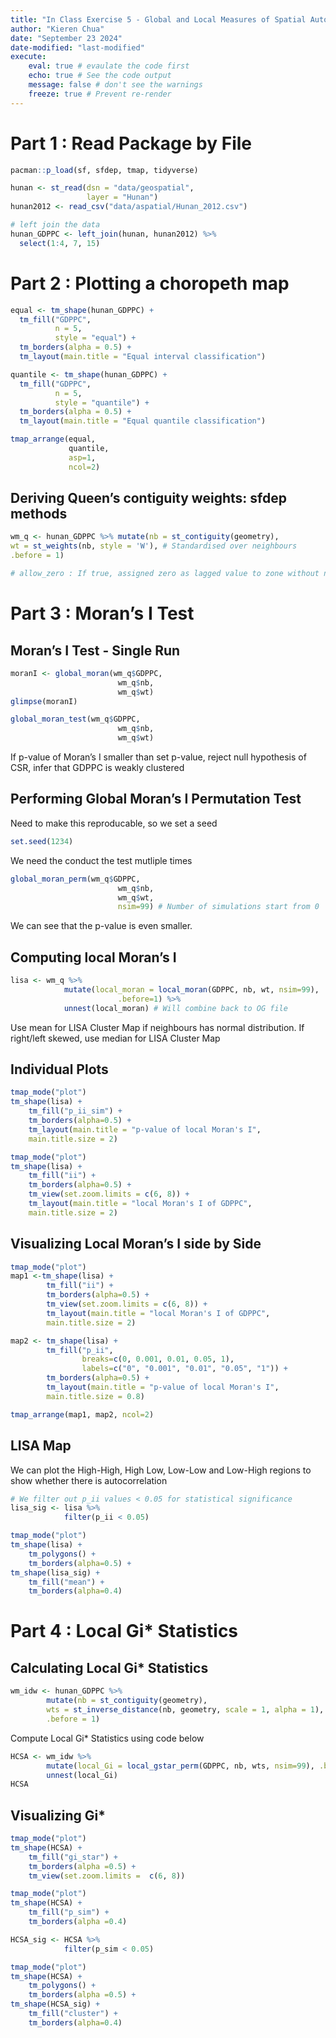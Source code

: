 ```yaml
---
title: "In Class Exercise 5 - Global and Local Measures of Spatial Autocorrelation : sfdep methods"
author: "Kieren Chua"
date: "September 23 2024"
date-modified: "last-modified"
execute: 
    eval: true # evaulate the code first
    echo: true # See the code output
    message: false # don't see the warnings
    freeze: true # Prevent re-render
---
```


# Part 1 : Read Package by File
```r
pacman::p_load(sf, sfdep, tmap, tidyverse)
```

```r
hunan <- st_read(dsn = "data/geospatial", 
                 layer = "Hunan")
hunan2012 <- read_csv("data/aspatial/Hunan_2012.csv")

# left join the data
hunan_GDPPC <- left_join(hunan, hunan2012) %>%
  select(1:4, 7, 15)
```

# Part 2 : Plotting a choropeth map

```r
equal <- tm_shape(hunan_GDPPC) +
  tm_fill("GDPPC",
          n = 5,
          style = "equal") +
  tm_borders(alpha = 0.5) +
  tm_layout(main.title = "Equal interval classification")

quantile <- tm_shape(hunan_GDPPC) +
  tm_fill("GDPPC",
          n = 5,
          style = "quantile") +
  tm_borders(alpha = 0.5) +
  tm_layout(main.title = "Equal quantile classification")

tmap_arrange(equal, 
             quantile, 
             asp=1, 
             ncol=2)
```

## Deriving Queen's contiguity weights: sfdep methods

```r
wm_q <- hunan_GDPPC %>% mutate(nb = st_contiguity(geometry),
wt = st_weights(nb, style = 'W'), # Standardised over neighbours
.before = 1)

# allow_zero : If true, assigned zero as lagged value to zone without neighbours
```

# Part 3 : Moran's I Test

## Moran's I Test - Single Run

```r
moranI <- global_moran(wm_q$GDPPC,
                        wm_q$nb,
                        wm_q$wt)
glimpse(moranI)
```

```r
global_moran_test(wm_q$GDPPC,
                        wm_q$nb,
                        wm_q$wt)
```

If p-value of Moran's I smaller than set p-value, reject null hypothesis of CSR, infer that GDPPC is weakly clustered

## Performing Global Moran's I Permutation Test

Need to make this reproducable, so we set a seed

```r
set.seed(1234)
```

We need the conduct the test mutliple times

```r
global_moran_perm(wm_q$GDPPC,
                        wm_q$nb,
                        wm_q$wt,
                        nsim=99) # Number of simulations start from 0
```

We can see that the p-value is even smaller.

## Computing local Moran's I

```r
lisa <- wm_q %>% 
            mutate(local_moran = local_moran(GDPPC, nb, wt, nsim=99), 
                        .before=1) %>% 
            unnest(local_moran) # Will combine back to OG file
```

Use mean for LISA Cluster Map if neighbours has normal distribution.
If right/left skewed, use median for LISA Cluster Map

## Individual Plots

```r
tmap_mode("plot")
tm_shape(lisa) +
    tm_fill("p_ii_sim") +
    tm_borders(alpha=0.5) + 
    tm_layout(main.title = "p-value of local Moran's I",
    main.title.size = 2) 
```

```r
tmap_mode("plot")
tm_shape(lisa) +
    tm_fill("ii") +
    tm_borders(alpha=0.5) + 
    tm_view(set.zoom.limits = c(6, 8)) +
    tm_layout(main.title = "local Moran's I of GDPPC",
    main.title.size = 2) 
```

## Visualizing Local Moran's I side by Side

```r
tmap_mode("plot")
map1 <-tm_shape(lisa) +
        tm_fill("ii") +
        tm_borders(alpha=0.5) + 
        tm_view(set.zoom.limits = c(6, 8)) +
        tm_layout(main.title = "local Moran's I of GDPPC",
        main.title.size = 2)

map2 <- tm_shape(lisa) +
        tm_fill("p_ii",
                breaks=c(0, 0.001, 0.01, 0.05, 1),
                labels=c("0", "0.001", "0.01", "0.05", "1")) +
        tm_borders(alpha=0.5) +
        tm_layout(main.title = "p-value of local Moran's I",
        main.title.size = 0.8)

tmap_arrange(map1, map2, ncol=2)
```

## LISA Map

We can plot the High-High, High Low, Low-Low and Low-High regions to show whether there is autocorrelation

```r
# We filter out p_ii values < 0.05 for statistical significance
lisa_sig <- lisa %>% 
            filter(p_ii < 0.05)

tmap_mode("plot")
tm_shape(lisa) + 
    tm_polygons() +
    tm_borders(alpha=0.5) +
tm_shape(lisa_sig) +
    tm_fill("mean") +
    tm_borders(alpha=0.4)
```

# Part 4 : Local Gi* Statistics

## Calculating Local Gi* Statistics

```r
wm_idw <- hunan_GDPPC %>% 
        mutate(nb = st_contiguity(geometry),
        wts = st_inverse_distance(nb, geometry, scale = 1, alpha = 1), # Standardised over neighbours
        .before = 1)
```

Compute Local Gi* Statistics using code below

```r
HCSA <- wm_idw %>% 
        mutate(local_Gi = local_gstar_perm(GDPPC, nb, wts, nsim=99), .before = 1) %>%
        unnest(local_Gi)
HCSA
```

## Visualizing Gi*
```r
tmap_mode("plot")
tm_shape(HCSA) +
    tm_fill("gi_star") +
    tm_borders(alpha =0.5) +
    tm_view(set.zoom.limits =  c(6, 8))
```

```r
tmap_mode("plot")
tm_shape(HCSA) +
    tm_fill("p_sim") +
    tm_borders(alpha =0.4)
```

```r
HCSA_sig <- HCSA %>% 
            filter(p_sim < 0.05)

tmap_mode("plot")
tm_shape(HCSA) +
    tm_polygons() +
    tm_borders(alpha =0.5) +
tm_shape(HCSA_sig) +
    tm_fill("cluster") +
    tm_borders(alpha=0.4)
```

